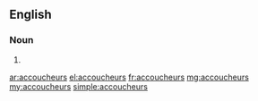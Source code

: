 ==English==

===Noun===
{{head|en|plural}}

# {{plural of|accoucheur|lang=en}}

[[ar:accoucheurs]]
[[el:accoucheurs]]
[[fr:accoucheurs]]
[[mg:accoucheurs]]
[[my:accoucheurs]]
[[simple:accoucheurs]]